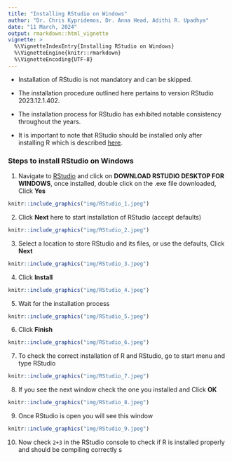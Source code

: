 ```yaml
---
title: "Installing RStudio on Windows"
author: "Dr. Chris Kypridemos, Dr. Anna Head, Adithi R. Upadhya"
date: "11 March, 2024"
output: rmarkdown::html_vignette
vignette: >
  %\VignetteIndexEntry{Installing RStudio on Windows}
  %\VignetteEngine{knitr::rmarkdown}
  %\VignetteEncoding{UTF-8}
---
```


- Installation of RStudio is not mandatory and can be skipped.

- The installation procedure outlined here pertains to version RStudio 2023.12.1.402.

- The installation process for RStudio has exhibited notable consistency throughout the years.

- It is important to note that RStudio should be installed only after installing R which is described [here](path). 

### Steps to install RStudio on Windows

1. Navigate to [RStudio](https://posit.co/download/rstudio-desktop/) and click on **DOWNLOAD RSTUDIO DESKTOP FOR WINDOWS**, once installed, double click on the .exe file downloaded, Click **Yes**

```r
knitr::include_graphics("img/RStudio_1.jpeg")
```

2. Click **Next** here to start installation of RStudio (accept defaults)

```r
knitr::include_graphics("img/RStudio_2.jpeg")
```

3. Select a location to store RStudio and its files, or use the defaults, Click **Next**

```r
knitr::include_graphics("img/RStudio_3.jpeg")
```

4. Click **Install**

```r
knitr::include_graphics("img/RStudio_4.jpeg")
```
5. Wait for the installation process

```r
knitr::include_graphics("img/RStudio_5.jpeg")
```

6. Click **Finish**

```r
knitr::include_graphics("img/RStudio_6.jpeg")
```

7. To check the correct installation of R and RStudio, go to start menu and type RStudio

```r
knitr::include_graphics("img/RStudio_7.jpeg")
```

8. If you see the next window check the one you installed and Click **OK**

```r
knitr::include_graphics("img/RStudio_8.jpeg")
```

9. Once RStudio is open you will see this window

```r
knitr::include_graphics("img/RStudio_9.jpeg")
```

10. Now check `2+3` in the RStudio console to check if R is installed properly and should be compiling correctly s
